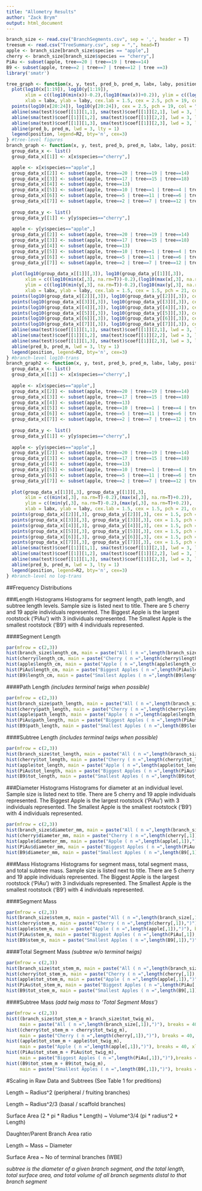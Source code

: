 ```yaml
---
title: "Allometry Results"
author: "Zack Brym"
output: html_document
---
```


```r
branch_size <- read.csv("BranchSegments.csv", sep = ',', header = T)
treesum <- read.csv("TreeSummary.csv", sep = ",", head=T)
apple <- branch_size[branch_size$species == "apple",]
cherry <- branch_size[branch_size$species == "cherry",]
PiAu <- subset(apple, tree==20 | tree==19 | tree==14)
B9 <- subset(apple, tree==2 | tree==7 | tree==12 | tree ==3)
library('smatr')
```

```r
tree_graph <- function(x, y, test, pred_b, pred_m, labx, laby, position, R2){
  plot(log10(x[1:19]), log10(y[1:19]), 
       xlim = c((log10(min(x))-0.2),(log10(max(x))+0.2)), ylim = c((log10(min(y))-0.2),(log10(max(y))+0.2)),
       xlab = labx, ylab = laby, cex.lab = 1.5, cex = 2.5, pch = 19, col = "black")
  points(log10(x[20:24]), log10(y[20:24]), cex = 2.5, pch = 19, col = "red", bg = "red")
  abline(sma(test)$coef[[1]][1,1], sma(test)$coef[[1]][2,1], lwd = 3, lty = 2)
  abline(sma(test)$coef[[1]][1,2], sma(test)$coef[[1]][2,2], lwd = 3, lty = 3)
  abline(sma(test)$coef[[1]][1,3], sma(test)$coef[[1]][2,3], lwd = 3, lty = 3)
  abline(pred_b, pred_m, lwd = 3, lty = 1)
  legend(position, legend=R2, bty='n', cex=3)  
} #tree-level figures
branch_graph <- function(x, y, test, pred_b, pred_m, labx, laby, position, R2){
  group_data_x <- list()
  group_data_x[[1]] <- x[x$species=="cherry",]

  apple <- x[x$species=="apple",]
  group_data_x[[2]] <- subset(apple, tree==20 | tree==19 | tree==14)
  group_data_x[[3]] <- subset(apple, tree==17 | tree==15 | tree==18)
  group_data_x[[4]] <- subset(apple, tree==13)
  group_data_x[[5]] <- subset(apple, tree==10 | tree==1 | tree==4 | tree ==9)
  group_data_x[[6]] <- subset(apple, tree==5 | tree==11 | tree==6 | tree ==8)
  group_data_x[[7]] <- subset(apple, tree==2 | tree==7 | tree==12 | tree ==3)
  
  group_data_y <- list()
  group_data_y[[1]] <- y[y$species=="cherry",]
  
  apple <- y[y$species=="apple",]
  group_data_y[[2]] <- subset(apple, tree==20 | tree==19 | tree==14)
  group_data_y[[3]] <- subset(apple, tree==17 | tree==15 | tree==18)
  group_data_y[[4]] <- subset(apple, tree==13)
  group_data_y[[5]] <- subset(apple, tree==10 | tree==1 | tree==4 | tree ==9)
  group_data_y[[6]] <- subset(apple, tree==5 | tree==11 | tree==6 | tree ==8)
  group_data_y[[7]] <- subset(apple, tree==2 | tree==7 | tree==12 | tree ==3)
  
  plot(log10(group_data_x[[1]][,3]), log10(group_data_y[[1]][,3]), 
       xlim = c((log10(min(x[,3], na.rm=T))-0.2),(log10(max(x[,3], na.rm=T))+0.2)), 
       ylim = c((log10(min(y[,3], na.rm=T))-0.2),(log10(max(y[,3], na.rm=T))+0.2)),
       xlab = labx, ylab = laby, cex.lab = 1.5, cex = 1.5, pch = 21, col = "red", bg = "red")
  points(log10(group_data_x[[2]][,3]), log10(group_data_y[[2]][,3]), cex = 1.5, pch = 21, col = "black", bg = "orange")
  points(log10(group_data_x[[3]][,3]), log10(group_data_y[[3]][,3]), cex = 1.5, pch = 21, col = "black", bg = 'yellow')
  points(log10(group_data_x[[4]][,3]), log10(group_data_y[[4]][,3]), cex = 1.5, pch = 21, col = "black", bg = 'green')
  points(log10(group_data_x[[5]][,3]), log10(group_data_y[[5]][,3]), cex = 1.5, pch = 21, col = "black", bg = 'cyan')
  points(log10(group_data_x[[6]][,3]), log10(group_data_y[[6]][,3]), cex = 1.5, pch = 21, col = "black", bg = 'blue')
  points(log10(group_data_x[[7]][,3]), log10(group_data_y[[7]][,3]), cex = 1.5, pch = 21, col = "black", bg = 'purple')
  abline(sma(test)$coef[[1]][1,1], sma(test)$coef[[1]][2,1], lwd = 3, lty = 2)
  abline(sma(test)$coef[[1]][1,2], sma(test)$coef[[1]][2,2], lwd = 3, lty = 3)
  abline(sma(test)$coef[[1]][1,3], sma(test)$coef[[1]][2,3], lwd = 3, lty = 3)
  abline(pred_b, pred_m, lwd = 3, lty = 1)
  legend(position, legend=R2, bty='n', cex=3)  
} #branch-level log10-trans
branch_graph2 <- function(x, y, test, pred_b, pred_m, labx, laby, position, R2){
  group_data_x <- list()
  group_data_x[[1]] <- x[x$species=="cherry",]
  
  apple <- x[x$species=="apple",]
  group_data_x[[2]] <- subset(apple, tree==20 | tree==19 | tree==14)
  group_data_x[[3]] <- subset(apple, tree==17 | tree==15 | tree==18)
  group_data_x[[4]] <- subset(apple, tree==13)
  group_data_x[[5]] <- subset(apple, tree==10 | tree==1 | tree==4 | tree ==9)
  group_data_x[[6]] <- subset(apple, tree==5 | tree==11 | tree==6 | tree ==8)
  group_data_x[[7]] <- subset(apple, tree==2 | tree==7 | tree==12 | tree ==3)
  
  group_data_y <- list()
  group_data_y[[1]] <- y[y$species=="cherry",]
  
  apple <- y[y$species=="apple",]
  group_data_y[[2]] <- subset(apple, tree==20 | tree==19 | tree==14)
  group_data_y[[3]] <- subset(apple, tree==17 | tree==15 | tree==18)
  group_data_y[[4]] <- subset(apple, tree==13)
  group_data_y[[5]] <- subset(apple, tree==10 | tree==1 | tree==4 | tree ==9)
  group_data_y[[6]] <- subset(apple, tree==5 | tree==11 | tree==6 | tree ==8)
  group_data_y[[7]] <- subset(apple, tree==2 | tree==7 | tree==12 | tree ==3)
  
  plot(group_data_x[[1]][,3], group_data_y[[1]][,3], 
       xlim = c((min(x[,3], na.rm=T)-0.2),(max(x[,3], na.rm=T)+0.2)), 
       ylim = c((min(y[,3], na.rm=T)-0.2),(max(y[,3], na.rm=T)+0.2)),
       xlab = labx, ylab = laby, cex.lab = 1.5, cex = 1.5, pch = 21, col = "red", bg = "red")
  points(group_data_x[[2]][,3], group_data_y[[2]][,3], cex = 1.5, pch = 21, col = "black", bg = "orange")
  points(group_data_x[[3]][,3], group_data_y[[3]][,3], cex = 1.5, pch = 21, col = "black", bg = 'yellow')
  points(group_data_x[[4]][,3], group_data_y[[4]][,3], cex = 1.5, pch = 21, col = "black", bg = 'green')
  points(group_data_x[[5]][,3], group_data_y[[5]][,3], cex = 1.5, pch = 21, col = "black", bg = 'cyan')
  points(group_data_x[[6]][,3], group_data_y[[6]][,3], cex = 1.5, pch = 21, col = "black", bg = 'blue')
  points(group_data_x[[7]][,3], group_data_y[[7]][,3], cex = 1.5, pch = 21, col = "black", bg = 'purple')
  abline(sma(test)$coef[[1]][1,1], sma(test)$coef[[1]][2,1], lwd = 3, lty = 2)
  abline(sma(test)$coef[[1]][1,2], sma(test)$coef[[1]][2,2], lwd = 3, lty = 3)
  abline(sma(test)$coef[[1]][1,3], sma(test)$coef[[1]][2,3], lwd = 3, lty = 3)
  abline(pred_b, pred_m, lwd = 3, lty = 1)
  legend(position, legend=R2, bty='n', cex=3)  
} #branch-level no log-trans
```

##Frequency Distributions

###Length Histograms
Histograms for segment length, path length, and subtree length levels. Sample size is listed next to title. There are 5 cherry and 19 apple individuals represented. The Biggest Apple is the largest rootstock ('PiAu') with 3 individuals represented. The Smallest Apple is the smallest rootstock ('B9') with 4 individuals represented.  

####Segment Length
```r
par(mfrow = c(2,3))
hist(branch_size$length_cm, main = paste("All ( n =",length(branch_size$length_cm),")"), breaks = 40, xlab="segment length")
hist(cherry$length_cm, main = paste("Cherry ( n =",length(cherry$length_cm),")"), breaks = 40, xlab = "segment length")
hist(apple$length_cm, main = paste("Apple ( n =",length(apple$length_cm),")"), breaks = 40, xlab = "segment length")
hist(PiAu$length_cm, main = paste("Biggest Apples ( n =",length(PiAu$length_cm),")"),breaks = 20,xlab = "segment length")
hist(B9$length_cm, main = paste("Smallest Apples ( n =",length(B9$length_cm),")"), breaks = 20, xlab = "segment length")
```

####Path Length *(includes terminal twigs when possible)*
```r
par(mfrow = c(2,3))
hist(branch_size$path_length, main = paste("All ( n =",length(branch_size$length_cm),")"), breaks = 40, xlab="path length")
hist(cherry$path_length, main = paste("Cherry ( n =",length(cherry$length_cm),")"), breaks = 40, xlab = "path length")
hist(apple$path_length, main = paste("Apple ( n =",length(apple$length_cm),")"), breaks = 40, xlab = "path length")
hist(PiAu$path_length, main = paste("Biggest Apples ( n =",length(PiAu$length_cm),")"), breaks = 20, xlab="path length")
hist(B9$path_length, main = paste("Smallest Apples ( n =",length(B9$length_cm),")"), breaks = 20, xlab = "path length")
```

####Subtree Length *(includes terminal twigs when possible)*
```r
par(mfrow = c(2,3))
hist(branch_size$tot_length, main = paste("All ( n =",length(branch_size$tot_length),")"), breaks=60, xlab="sum of lengths")
hist(cherry$tot_length, main = paste("Cherry ( n =",length(cherry$tot_length),")"), breaks = 60, xlab = "sum of lengths")
hist(apple$tot_length, main = paste("Apple ( n =",length(apple$tot_length),")"), breaks = 60, xlab = "sum of lengths")
hist(PiAu$tot_length, main = paste("Biggest Apples ( n =",length(PiAu$tot_length),")"), breaks = 60, xlab="sum of lengths")
hist(B9$tot_length, main = paste("Smallest Apples ( n =",length(B9$tot_length),")"), breaks = 60, xlab = "sum of lengths")
```

###Diameter Histograms
Histograms for diameter at an individual level. Sample size is listed next to title. There are 5 cherry and 19 apple individuals represented. The Biggest Apple is the largest rootstock ('PiAu') with 3 individuals represented. The Smallest Apple is the smallest rootstock ('B9') with 4 individuals represented.  
```r
par(mfrow = c(2,3))
hist(branch_size$diameter_mm, main = paste("All ( n =",length(branch_size[,1]),")"), breaks = 40, xlab="diameter")
hist(cherry$diameter_mm, main = paste("Cherry ( n =",length(cherry[,1]),")"), breaks = 40, xlab = "diameter")
hist(apple$diameter_mm, main = paste("Apple ( n =",length(apple[,1]),")"), breaks = 40, xlab = "diameter")
hist(PiAu$diameter_mm, main = paste("Biggest Apples ( n =",length(PiAu[,1]),")"),breaks = 20,xlab = "diameter")
hist(B9$diameter_mm, main = paste("Smallest Apples ( n =",length(B9[,1]),")"), breaks = 20, xlab = "diameter")
```

###Mass Histograms
Histograms for segment mass, total segment mass, and total subtree mass. Sample size is listed next to title. There are 5 cherry and 19 apple individuals represented. The Biggest Apple is the largest rootstock ('PiAu') with 3 individuals represented. The Smallest Apple is the smallest rootstock ('B9') with 4 individuals represented.  

####Segment Mass
```r
par(mfrow = c(2,3))
hist(branch_size$stem_m, main = paste("All ( n =",length(branch_size[,1]),")"), breaks = 40, xlab="segment mass")
hist(cherry$stem_m, main = paste("Cherry ( n =",length(cherry[,1]),")"), breaks = 40, xlab = "segment mass")
hist(apple$stem_m, main = paste("Apple ( n =",length(apple[,1]),")"), breaks = 40, xlab = "segment mass")
hist(PiAu$stem_m, main = paste("Biggest Apples ( n =",length(PiAu[,1]),")"),breaks = 20,xlab = "segment mass")
hist(B9$stem_m, main = paste("Smallest Apples ( n =",length(B9[,1]),")"), breaks = 20, xlab = "segment mass")
```

####Total Segment Mass *(subtree w/o terminal twigs)*
```r
par(mfrow = c(2,3))
hist(branch_size$tot_stem_m, main = paste("All ( n =",length(branch_size[,1]),")"), breaks = 40, xlab="total branch mass")
hist(cherry$tot_stem_m, main = paste("Cherry ( n =",length(cherry[,1]),")"), breaks = 40, xlab = "total branch mass")
hist(apple$tot_stem_m, main = paste("Apple ( n =",length(apple[,1]),")"), breaks = 40, xlab = "total branch mass")
hist(PiAu$tot_stem_m, main = paste("Biggest Apples ( n =",length(PiAu[,1]),")"),breaks = 20,xlab = "total branch mass")
hist(B9$tot_stem_m, main = paste("Smallest Apples ( n =",length(B9[,1]),")"), breaks = 20, xlab = "total branch mass")
```

####Subtree Mass *(add twig mass to 'Total Segment Mass')*
```r
par(mfrow = c(2,3))
hist((branch_size$tot_stem_m + branch_size$tot_twig_m), 
     main = paste("All ( n =",length(branch_size[,1]),")"), breaks = 40, xlab="total branch mass")
hist((cherry$tot_stem_m + cherry$tot_twig_m), 
     main = paste("Cherry ( n =",length(cherry[,1]),")"), breaks = 40, xlab = "total branch mass")
hist((apple$tot_stem_m + apple$tot_twig_m), 
     main = paste("Apple ( n =",length(apple[,1]),")"), breaks = 40, xlab = "total branch mass")
hist((PiAu$tot_stem_m + PiAu$tot_twig_m), 
     main = paste("Biggest Apples ( n =",length(PiAu[,1]),")"),breaks = 20,xlab = "total branch mass")
hist((B9$tot_stem_m + B9$tot_twig_m), 
     main = paste("Smallest Apples ( n =",length(B9[,1]),")"), breaks = 20, xlab = "total branch mass")
```

#Scaling in Raw Data and Subtrees (See Table 1 for preditions)

Length ~ Radius^2 (peripheral / fruiting branches)

Length ~ Radius^2/3 (basal / scaffold branches)

Surface Area (2 * pi * Radius * Length) ~ Volume^3/4 (pi * radius^2 * Length)

Daughter/Parent Branch Area ratio

Length ~ Mass ~ Diameter

Surface Area ~ No of terminal branches (WBE)

*subtree is the diameter of a given branch segment, and the total length, total surface area, and total volume of all branch segments distal to that branch segment*